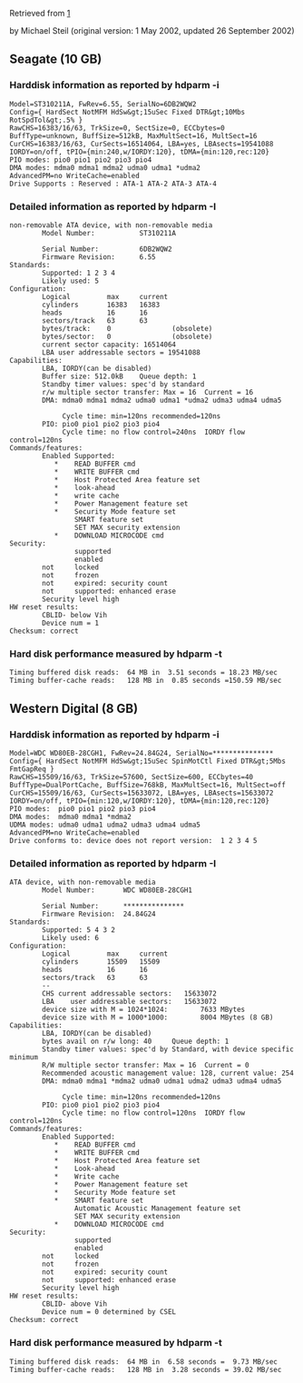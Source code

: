 Retrieved from [http://www.xbox-linux.org/wiki/Xbox_Hard_Disk_Technical_Details]


by Michael Steil (original version: 1 May 2002, updated 26 September 2002)

== Seagate (10 GB) ==
=== Harddisk information as reported by hdparm -i ===
 
<pre>Model=ST310211A, FwRev=6.55, SerialNo=6DB2WQW2
Config={ HardSect NotMFM HdSw&gt;15uSec Fixed DTR&gt;10Mbs RotSpdTol&gt;.5% }
RawCHS=16383/16/63, TrkSize=0, SectSize=0, ECCbytes=0
BuffType=unknown, BuffSize=512kB, MaxMultSect=16, MultSect=16
CurCHS=16383/16/63, CurSects=16514064, LBA=yes, LBAsects=19541088
IORDY=on/off, tPIO={min:240,w/IORDY:120}, tDMA={min:120,rec:120}
PIO modes: pio0 pio1 pio2 pio3 pio4 
DMA modes: mdma0 mdma1 mdma2 udma0 udma1 *udma2 
AdvancedPM=no WriteCache=enabled
Drive Supports : Reserved : ATA-1 ATA-2 ATA-3 ATA-4 
</pre>
=== Detailed information as reported by hdparm -I ===
 
<pre>non-removable ATA device, with non-removable media
        Model Number:           ST310211A                          
    
        Serial Number:          6DB2WQW2            
        Firmware Revision:      6.55    
Standards:
        Supported: 1 2 3 4 
        Likely used: 5
Configuration:
        Logical         max     current
        cylinders       16383   16383
        heads           16      16
        sectors/track   63      63
        bytes/track:    0               (obsolete)
        bytes/sector:   0               (obsolete)
        current sector capacity: 16514064
        LBA user addressable sectors = 19541088
Capabilities:
        LBA, IORDY(can be disabled)
        Buffer size: 512.0kB    Queue depth: 1
        Standby timer values: spec'd by standard
        r/w multiple sector transfer: Max = 16  Current = 16
        DMA: mdma0 mdma1 mdma2 udma0 udma1 *udma2 udma3 udma4 udma5

             Cycle time: min=120ns recommended=120ns
        PIO: pio0 pio1 pio2 pio3 pio4 
             Cycle time: no flow control=240ns  IORDY flow control=120ns
Commands/features:
        Enabled Supported:
           *    READ BUFFER cmd
           *    WRITE BUFFER cmd
           *    Host Protected Area feature set
           *    look-ahead
           *    write cache
           *    Power Management feature set
           *    Security Mode feature set
                SMART feature set
                SET MAX security extension
           *    DOWNLOAD MICROCODE cmd
Security: 
                supported
                enabled
        not     locked
        not     frozen
        not     expired: security count
        not     supported: enhanced erase
        Security level high
HW reset results:
        CBLID- below Vih
        Device num = 1
Checksum: correct
</pre>

=== Hard disk performance measured by hdparm -t ===
 
<pre>Timing buffered disk reads:  64 MB in  3.51 seconds = 18.23 MB/sec
Timing buffer-cache reads:   128 MB in  0.85 seconds =150.59 MB/sec
</pre>

== Western Digital (8 GB) ==

=== Harddisk information as reported by hdparm -i ===
 
<pre>Model=WDC WD80EB-28CGH1, FwRev=24.84G24, SerialNo=***************
Config={ HardSect NotMFM HdSw&gt;15uSec SpinMotCtl Fixed DTR&gt;5Mbs FmtGapReq }
RawCHS=15509/16/63, TrkSize=57600, SectSize=600, ECCbytes=40
BuffType=DualPortCache, BuffSize=768kB, MaxMultSect=16, MultSect=off
CurCHS=15509/16/63, CurSects=15633072, LBA=yes, LBAsects=15633072
IORDY=on/off, tPIO={min:120,w/IORDY:120}, tDMA={min:120,rec:120}
PIO modes:  pio0 pio1 pio2 pio3 pio4 
DMA modes:  mdma0 mdma1 *mdma2 
UDMA modes: udma0 udma1 udma2 udma3 udma4 udma5 
AdvancedPM=no WriteCache=enabled
Drive conforms to: device does not report version:  1 2 3 4 5
</pre>
 
=== Detailed information as reported by hdparm -I ===
 
<pre>ATA device, with non-removable media
        Model Number:       WDC WD80EB-28CGH1                      

        Serial Number:      *************** 
        Firmware Revision:  24.84G24
Standards:
        Supported: 5 4 3 2 
        Likely used: 6
Configuration:
        Logical         max     current
        cylinders       15509   15509
        heads           16      16
        sectors/track   63      63
        --
        CHS current addressable sectors:   15633072
        LBA    user addressable sectors:   15633072
        device size with M = 1024*1024:        7633 MBytes
        device size with M = 1000*1000:        8004 MBytes (8 GB)
Capabilities:
        LBA, IORDY(can be disabled)
        bytes avail on r/w long: 40     Queue depth: 1
        Standby timer values: spec'd by Standard, with device specific minimum
        R/W multiple sector transfer: Max = 16  Current = 0
        Recommended acoustic management value: 128, current value: 254
        DMA: mdma0 mdma1 *mdma2 udma0 udma1 udma2 udma3 udma4 udma5

             Cycle time: min=120ns recommended=120ns
        PIO: pio0 pio1 pio2 pio3 pio4 
             Cycle time: no flow control=120ns  IORDY flow control=120ns
Commands/features:
        Enabled Supported:
           *    READ BUFFER cmd
           *    WRITE BUFFER cmd
           *    Host Protected Area feature set
           *    Look-ahead
           *    Write cache
           *    Power Management feature set
           *    Security Mode feature set
           *    SMART feature set
                Automatic Acoustic Management feature set 
                SET MAX security extension
           *    DOWNLOAD MICROCODE cmd
Security: 
                supported
                enabled
        not     locked
        not     frozen
        not     expired: security count
        not     supported: enhanced erase
        Security level high
HW reset results:
        CBLID- above Vih
        Device num = 0 determined by CSEL
Checksum: correct

</pre>
=== Hard disk performance measured by hdparm -t ===
 
<pre>Timing buffered disk reads:  64 MB in  6.58 seconds =  9.73 MB/sec
Timing buffer-cache reads:   128 MB in  3.28 seconds = 39.02 MB/sec
</pre>
